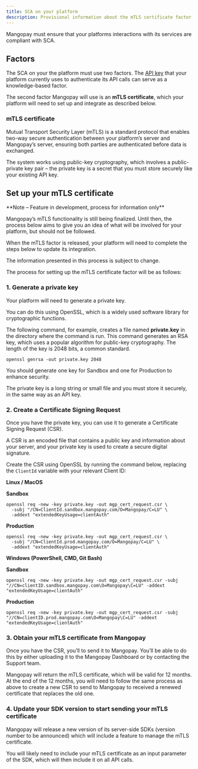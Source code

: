 ```yaml
---
title: SCA on your platform
description: Provisional information about the mTLS certificate factor that will be required for SCA on your platform
---
```


Mangopay must ensure that your platforms interactions with its services are compliant with SCA.

## Factors

The SCA on your the platform must use two factors. The [API key](/api-reference/overview/api-keys) that your platform currently uses to authenticate its API calls can serve as a knowledge-based factor. 

The second factor Mangopay will use is an **mTLS certificate**, which your platform will need to set up and integrate as described below.

### mTLS certificate

Mutual Transport Security Layer (mTLS) is a standard protocol that enables two-way secure authentication between your platform’s server and Mangopay’s server, ensuring both parties are authenticated before data is exchanged.

The system works using public-key cryptography, which involves a public-private key pair – the private key is a secret that you must store securely like your existing API key.

## Set up your mTLS certificate

<Note>
**Note – Feature in development, process for information only**

Mangopay’s mTLS functionality is still being finalized. Until then, the process below aims to give you an idea of what will be involved for your platform, but should not be followed.

When the mTLS factor is released, your platform will need to complete the steps below to update its integration.

The information presented in this process is subject to change.
</Note>

The process for setting up the mTLS certificate factor will be as follows: 

### 1. Generate a private key
    
Your platform will need to generate a private key. 

You can do this using OpenSSL, which is a widely used software library for cryptographic functions. 

The following command, for example, creates a file named **private.key** in the directory where the command is run. This command generates an RSA key, which uses a popular algorithm for public-key cryptography. The length of the key is 2048 bits, a common standard.

```shell
openssl genrsa -out private.key 2048 
```

You should generate one key for Sandbox and one for Production to enhance security. 

The private key is a long string or small file and you must store it securely, in the same way as an API key.
  
### 2. Create a Certificate Signing Request
  
Once you have the private key, you can use it to generate a Certificate Signing Request (CSR).

A CSR is an encoded file that contains a public key and information about your server, and your private key is used to create a secure digital signature. 

Create the CSR using OpenSSL by running the command below, replacing the `ClientId` variable with your relevant Client ID: 

**Linux / MacOS**

**Sandbox**

```shell
openssl req -new -key private.key -out mgp_cert_request.csr \
  -subj "/CN=ClientId.sandbox.mangopay.com/O=Mangopay/C=LU" \
  -addext "extendedKeyUsage=clientAuth"
```

**Production**

```shell
openssl req -new -key private.key -out mgp_cert_request.csr \
  -subj "/CN=ClientId.prod.mangopay.com/O=Mangopay/C=LU" \
  -addext "extendedKeyUsage=clientAuth"
```

**Windows (PowerShell, CMD, Git Bash)**

**Sandbox**

```shell
openssl req -new -key private.key -out mgp_cert_request.csr -subj "//CN=clientID.sandbox.mangopay.com\O=Mangopay\C=LU" -addext "extendedKeyUsage=clientAuth"
```

**Production**

```shell
openssl req -new -key private.key -out mgp_cert_request.csr -subj "//CN=clientID.prod.mangopay.com\O=Mangopay\C=LU" -addext "extendedKeyUsage=clientAuth"
```
  
### 3. Obtain your mTLS certificate from Mangopay
  
Once you have the CSR, you’ll to send it to Mangopay. You’ll be able to do this by either uploading it to the Mangopay Dashboard or by contacting the Support team. 

Mangopay will return the mTLS certificate, which will be valid for 12 months. At the end of the 12 months, you will need to follow the same process as above to create a new CSR to send to Mangopay to received a renewed certificate that replaces the old one.

### 4. Update your SDK version to start sending your mTLS certificate
  
Mangopay will release a new version of its server-side SDKs (version number to be announced) which will include a feature to manage the mTLS certificate.

You will likely need to include your mTLS certificate as an input parameter of the SDK, which will then include it on all API calls.